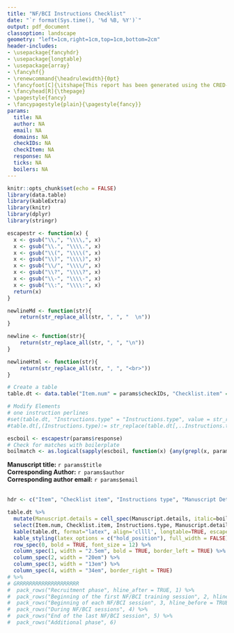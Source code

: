 ```yaml
---
title: "NF/BCI Instructions Checklist"
date: "`r format(Sys.time(), '%d %B, %Y')`"
output: pdf_document
classoption: landscape
geometry: "left=1cm,right=1cm,top=1cm,bottom=2cm"
header-includes:
- \usepackage{fancyhdr}
- \usepackage{longtable}
- \usepackage{array}
- \fancyhf{}
- \renewcommand{\headrulewidth}{0pt}
- \fancyfoot[C]{\itshape{This report has been generated using the CRED-nf online checklist version 1.0, adapted from the CRED-nf manuscript which is freely available here https://doi.org/10.1093/brain/awaa009.}}
- \fancyhead[R]{\thepage}
- \pagestyle{fancy}
- \fancypagestyle{plain}{\pagestyle{fancy}}
params:
  title: NA
  author: NA
  email: NA
  domains: NA
  checkIDs: NA
  checkItem: NA
  response: NA
  ticks: NA
  boilers: NA
---
```



```r
knitr::opts_chunk$set(echo = FALSE)
library(data.table)
library(kableExtra)
library(knitr)
library(dplyr)
library(stringr)

escapestr <- function(x) {
  x <- gsub("\\,", "\\\\,", x)
  x <- gsub("\\.", "\\\\.", x)
  x <- gsub("\\(", "\\\\(", x)
  x <- gsub("\\)", "\\\\)", x)
  x <- gsub("\\/", "\\\\/", x)
  x <- gsub("\\?", "\\\\?", x)
  x <- gsub("\\-", "\\\\-", x)
  x <- gsub("\\:", "\\\\:", x)
  return(x)
}

newlineMd <- function(str){
    return(str_replace_all(str, ", ", "  \n"))
}

newline <- function(str){
    return(str_replace_all(str, ", ", "\n"))
}

newlineHtml <- function(str){
    return(str_replace_all(str, ", ", "<br>"))
}

```

```r
# Create a table
table.dt <- data.table("Item.num" = params$checkIDs, "Checklist.item" = params$checkItem, "Instructions.type" = linebreak(newline(params$ticks)), "Manuscript.details"=params$response)

```


```r
# Modify Elements
# one instruction perlines
#set(table.dt, "Instructions.type" = "Instructions.type", value = str_replace(table.dt[[j]],", ","\n"))
#table.dt[,(Instructions.type):= str_replace(table.dt[,..Instructions.type],", ","\n")]
```


```r
escboil <- escapestr(params$response)
# Check for matches with boilerplate
boilmatch <- as.logical(sapply(escboil, function(x) {any(grepl(x, params$boilers))}))
```


**Manuscript title:** `r params$title`  
**Corresponding Author:** `r params$author`  
**Corresponding author email:** `r params$email`  
&nbsp;

\renewcommand{\arraystretch}{1.5}
```r
hdr <- c("Item", "Checklist item", "Instructions type", "Manuscript Details")

table.dt %>%
  mutate(Manuscript.details = cell_spec(Manuscript.details, italic=boilmatch)) %>%
  select(Item.num, Checklist.item, Instructions.type, Manuscript.details) %>%
  kable(table.dt, format="latex", align='cllll', longtable=TRUE, escape=FALSE, col.names=hdr) %>%
  kable_styling(latex_options = c("hold_position"), full_width = FALSE) %>%
  row_spec(0, bold = TRUE, font_size = 12) %>%
  column_spec(1, width = "2.5em", bold = TRUE, border_left = TRUE) %>%
  column_spec(2, width = "20em") %>%
  column_spec(3, width = "13em") %>%
  column_spec(4, width = "34em", border_right = TRUE) 
# %>%
# GRRRRRRRRRRRRRRRRRRRR
#  pack_rows("Recruitment phase", hline_after = TRUE, 1) %>%
#  pack_rows("Beginning of the first NF/BCI training session", 2, hline_after = TRUE) %>%
#  pack_rows("Beginning of each NF/BCI session", 3, hline_before = TRUE) %>%
#  pack_rows("During NF/BCI sessions", 4) %>%
#  pack_rows("End of the last NF/BCI session", 5) %>%
#  pack_rows("Additional phase", 6)

```